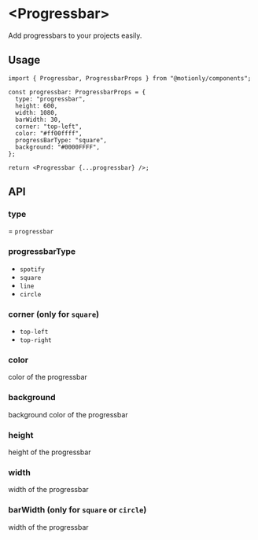 # &lt;Progressbar&gt;

Add progressbars to your projects easily.

## Usage

```tsx
import { Progressbar, ProgressbarProps } from "@motionly/components";

const progressbar: ProgressbarProps = {
  type: "progressbar",
  height: 600,
  width: 1080,
  barWidth: 30,
  corner: "top-left",
  color: "#ff00ffff",
  progressBarType: "square",
  background: "#0000FFFF",
};

return <Progressbar {...progressbar} />;
```


<ProgressbarPlayer />

## API

### type

= `progressbar`

### progressbarType

- `spotify`
- `square`
- `line`
- `circle`

### corner (only for `square`)

- `top-left`
- `top-right`

### color

color of the progressbar

### background

background color of the progressbar

### height

height of the progressbar

### width

width of the progressbar

### barWidth (only for `square` or `circle`)

width of the progressbar
